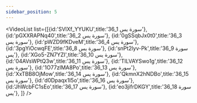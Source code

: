 ```yaml
---
sidebar_position: 5
---
```


<VideoList list={[{id:'SVlXf_YYUKU',title:'36_1 سورة يس'},
{id:'pGXXRAPNq40',title:'36_2 سورة يس'},
{id:'0gSSqbJx0t0',title:'36_3 سورة يس'},
{id:'pWZD9fKDveM',title:'36_4 سورة يس'},
{id:'3pgYiOcwqFE',title:'36_8 سورة يس'},
{id:'snPt2lyv-Pk',title:'36_9 سورة يس'},
{id:'XGo5-ZN7YZI',title:'36_10 سورة يس'},
{id:'04AVsWPtQ3w',title:'36_11 سورة يس'},
{id:'TILVAYSwo1g',title:'36_12 سورة يس'},
{id:'1O77zlMA8Po',title:'36_13 سورة يس'},
{id:'XxTBB8OjMow',title:'36_14 سورة يس'},
{id:'QkmnX2hNDBo',title:'36_15 سورة يس'},
{id:'d0Dpaqx1I5o',title:'36_16 سورة يس'},
{id:'JhWcbFC1sEo',title:'36_17 سورة يس'},
{id:'eo3jifrDKGY',title:'36_18 سورة يس'},
]}
/>
